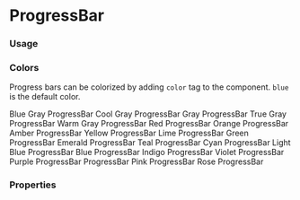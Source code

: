 

<Meta title="ProgressBar" component={ProgressBar} />

# ProgressBar

### Usage
<Preview>
  <ProgressBar percent="50" />
</Preview>

### Colors
Progress bars can be colorized by adding `color` tag to the component.
`blue` is the default color.

<Preview>
<Flex className="flex-col space-y-1">
  <FlexItem className="flex-auto space-y-1">
  	<ProgressBar color="blueGray" percent="50">Blue Gray ProgressBar</ProgressBar>
  </FlexItem>
  <FlexItem className="flex-auto space-y-1">
  	<ProgressBar color="coolGray" percent="50">Cool Gray ProgressBar</ProgressBar>
  </FlexItem>
  <FlexItem className="flex-auto space-y-1">
  	<ProgressBar color="gray" percent="50">Gray ProgressBar</ProgressBar>
  </FlexItem>
  <FlexItem className="flex-auto space-y-1">
  	<ProgressBar color="trueGray" percent="50">True Gray ProgressBar</ProgressBar>
  </FlexItem>
  <FlexItem className="flex-auto space-y-1">
  	<ProgressBar color="warmGray" percent="50">Warm Gray ProgressBar</ProgressBar>
  </FlexItem>
  <FlexItem className="flex-auto space-y-1">
  	<ProgressBar color="red" percent="50">Red ProgressBar</ProgressBar>
  </FlexItem>
  <FlexItem className="flex-auto space-y-1">
  	<ProgressBar color="orange" percent="50">Orange ProgressBar</ProgressBar>
  </FlexItem>
  <FlexItem className="flex-auto space-y-1">
  	<ProgressBar color="amber" percent="50">Amber ProgressBar</ProgressBar>
  </FlexItem>
  <FlexItem className="flex-auto space-y-1">
  	<ProgressBar color="yellow" percent="50">Yellow ProgressBar</ProgressBar>
  </FlexItem>
  <FlexItem className="flex-auto space-y-1">
  	<ProgressBar color="lime" percent="50">Lime ProgressBar</ProgressBar>
  </FlexItem>
  <FlexItem className="flex-auto space-y-1">
  	<ProgressBar color="green" percent="50">Green ProgressBar</ProgressBar>
  </FlexItem>
  <FlexItem className="flex-auto space-y-1">
  	<ProgressBar color="emerald" percent="50">Emerald ProgressBar</ProgressBar>
  </FlexItem>
  <FlexItem className="flex-auto space-y-1">
  	<ProgressBar color="teal" percent="50">Teal ProgressBar</ProgressBar>
  </FlexItem>
  <FlexItem className="flex-auto space-y-1">
  	<ProgressBar color="cyan" percent="50">Cyan ProgressBar</ProgressBar>
  </FlexItem>
  <FlexItem className="flex-auto space-y-1">
  	<ProgressBar color="lightBlue" percent="50">Light Blue ProgressBar</ProgressBar>
  </FlexItem>
  <FlexItem className="flex-auto space-y-1">
  	<ProgressBar color="blue" percent="50">Blue ProgressBar</ProgressBar>
  </FlexItem>
  <FlexItem className="flex-auto space-y-1">
  	<ProgressBar color="indigo" percent="50">Indigo ProgressBar</ProgressBar>
  </FlexItem>
  <FlexItem className="flex-auto space-y-1">
  	<ProgressBar color="violet" percent="50">Violet ProgressBar</ProgressBar>
  </FlexItem>
  <FlexItem className="flex-auto space-y-1">
  	<ProgressBar color="purple" percent="50">Purple ProgressBar</ProgressBar>
  </FlexItem>
  <FlexItem className="flex-auto space-y-1">
  	<ProgressBar color="fuchsia" percent="50">ProgressBar</ProgressBar>
  </FlexItem>
  <FlexItem className="flex-auto space-y-1">
  	<ProgressBar color="pink" percent="50">Pink ProgressBar</ProgressBar>
  </FlexItem>
  <FlexItem className="flex-auto space-y-1">
  	<ProgressBar color="rose" percent="50">Rose ProgressBar</ProgressBar>
  </FlexItem>
 </Flex>
</Preview>


### Properties
<Props of={ProgressBar} />
